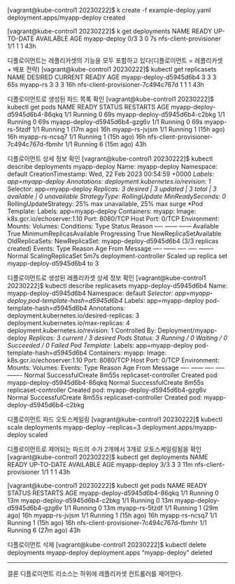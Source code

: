 [vagrant@kube-control1 20230222]$ k create -f example-deploy.yaml 
deployment.apps/myapp-deploy created

[vagrant@kube-control1 20230222]$ k get deployments
NAME                     READY   UP-TO-DATE   AVAILABLE   AGE
myapp-deploy             0/3     3            0           7s
nfs-client-provisioner   1/1     1            1           43h

디플로이먼트는 레플리카셋의 기능을 모두 포함하고 있다(디플로이먼트 = 레플리카셋 + 배포 전략)
[vagrant@kube-control1 20230222]$ kubectl get replicasets
NAME                                DESIRED   CURRENT   READY   AGE
myapp-deploy-d5945d6b4              3         3         3       65s
myapp-rs                            3         3         3       16h
nfs-client-provisioner-7c494c767d   1         1         1       43h

디플로이먼트로 생성된 파드 목록 확인
[vagrant@kube-control1 20230222]$ kubectl get pods
NAME                                      READY   STATUS    RESTARTS      AGE
myapp-deploy-d5945d6b4-86qkq              1/1     Running   0             69s
myapp-deploy-d5945d6b4-c2bkg              1/1     Running   0             69s
myapp-deploy-d5945d6b4-gzg6v              1/1     Running   0             69s
myapp-rs-5tzdf                            1/1     Running   1 (17m ago)   16h
myapp-rs-jvjsm                            1/1     Running   1 (15h ago)   16h
myapp-rs-ncsq7                            1/1     Running   1 (15h ago)   16h
nfs-client-provisioner-7c494c767d-fbmhr   1/1     Running   6 (15m ago)   43h

디플로이먼트 상세 정보 확인
[vagrant@kube-control1 20230222]$ kubectl describe deployments myapp-deploy
Name:                   myapp-deploy
Namespace:              default
CreationTimestamp:      Wed, 22 Feb 2023 00:54:59 +0000
*Labels:                 app=myapp-deploy
Annotations:            deployment.kubernetes.io/revision: 1
*Selector:               app=myapp-deploy
*Replicas:               3 desired | 3 updated | 3 total | 3 available | 0 unavailable
StrategyType:           RollingUpdate
MinReadySeconds:        0
*RollingUpdateStrategy:  25% max unavailable, 25% max surge
*Pod Template:
  Labels:  app=myapp-deploy
  Containers:
   myapp:
    Image:        k8s.gcr.io/echoserver:1.10
    Port:         8080/TCP
    Host Port:    0/TCP
    Environment:  <none>
    Mounts:       <none>
  Volumes:        <none>
Conditions:
  Type           Status  Reason
  ----           ------  ------
  Available      True    MinimumReplicasAvailable
  Progressing    True    NewReplicaSetAvailable
OldReplicaSets:  <none>
NewReplicaSet:   myapp-deploy-d5945d6b4 (3/3 replicas created)
Events:
  Type    Reason             Age   From                   Message
  ----    ------             ----  ----                   -------
  Normal  ScalingReplicaSet  5m7s  deployment-controller  Scaled up replica set myapp-deploy-d5945d6b4 to 3


디플로이먼트로 생성된 레플리카셋 상세 정보 확인
[vagrant@kube-control1 20230222]$ kubectl describe replicasets myapp-deploy-d5945d6b4 
Name:           myapp-deploy-d5945d6b4
Namespace:      default
*Selector:       app=myapp-deploy,pod-template-hash=d5945d6b4
*Labels:         app=myapp-deploy
                pod-template-hash=d5945d6b4
Annotations:    deployment.kubernetes.io/desired-replicas: 3
                deployment.kubernetes.io/max-replicas: 4
                deployment.kubernetes.io/revision: 1
Controlled By:  Deployment/myapp-deploy
*Replicas:       3 current / 3 desired
Pods Status:    3 Running / 0 Waiting / 0 Succeeded / 0 Failed
Pod Template:
*  Labels:  app=myapp-deploy
           pod-template-hash=d5945d6b4
  Containers:
   myapp:
    Image:        k8s.gcr.io/echoserver:1.10
    Port:         8080/TCP
    Host Port:    0/TCP
    Environment:  <none>
    Mounts:       <none>
  Volumes:        <none>
Events:
  Type    Reason            Age    From                   Message
  ----    ------            ----   ----                   -------
  Normal  SuccessfulCreate  8m55s  replicaset-controller  Created pod: myapp-deploy-d5945d6b4-86qkq
  Normal  SuccessfulCreate  8m55s  replicaset-controller  Created pod: myapp-deploy-d5945d6b4-gzg6v
  Normal  SuccessfulCreate  8m55s  replicaset-controller  Created pod: myapp-deploy-d5945d6b4-c2bkg


디플로이먼트 파드 오토스케일링
[vagrant@kube-control1 20230222]$ kubectl scale deployments myapp-deploy --replicas=3
deployment.apps/myapp-deploy scaled

디플로이먼트로 제어되는 파드의 수가 2개에서 3개로 오토스케일링됨을 확인
[vagrant@kube-control1 20230222]$ kubectl get deployments
NAME                     READY   UP-TO-DATE   AVAILABLE   AGE
myapp-deploy             3/3     3            3           11m
nfs-client-provisioner   1/1     1            1           43h

[vagrant@kube-control1 20230222]$ kubectl get pods
NAME                                      READY   STATUS    RESTARTS      AGE
myapp-deploy-d5945d6b4-86qkq              1/1     Running   0             13m
myapp-deploy-d5945d6b4-c2bkg              1/1     Running   0             13m
myapp-deploy-d5945d6b4-gzg6v              1/1     Running   0             13m
myapp-rs-5tzdf                            1/1     Running   1 (29m ago)   16h
myapp-rs-jvjsm                            1/1     Running   1 (15h ago)   16h
myapp-rs-ncsq7                            1/1     Running   1 (15h ago)   16h
nfs-client-provisioner-7c494c767d-fbmhr   1/1     Running   6 (27m ago)   43h

디플로이먼트 삭제
[vagrant@kube-control1 20230222]$ kubectl delete deployments myapp-deploy
deployment.apps "myapp-deploy" deleted


---
결론
디플로이먼트 리소스는 하위에 레플리카셋 컨트롤러를 제어한다.
